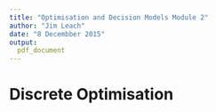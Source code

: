 ```yaml
---
title: "Optimisation and Decision Models Module 2"
author: "Jim Leach"
date: "8 Decembber 2015"
output:
  pdf_document
---
```


# Discrete Optimisation



